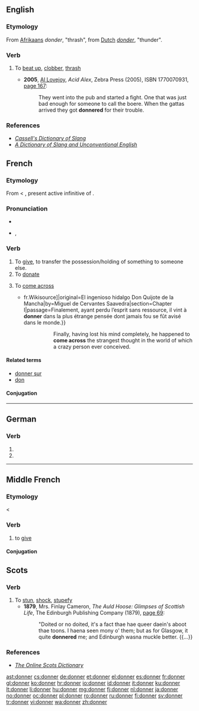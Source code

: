 {{also|Donner}}

==English==

===Etymology===
From [[w:Afrikaans|Afrikaans]] ''donder'', "thrash", from [[w:Dutch|Dutch]] ''[[donder]]'', "thunder".

===Verb===
{{en-verb}}

# {{South Africa|slang}} To [[beat up]], [[clobber]], [[thrash]]
#* '''2005''', [[w:Al Lovejoy|Al Lovejoy]], ''Acid Alex'', Zebra Press (2005), ISBN 1770070931, [http://books.google.com/books?id=5zqks5PBUowC&pg=PT191 page 167]:
#*: They went into the pub and started a fight. One that was just bad enough for someone to call the boere. When the gattas arrived they got '''donnered''' for their trouble.

===References===
*''[http://books.google.com/books?id=5GpLcC4a5fAC&pg=PA428 Cassell's Dictionary of Slang]''
*''[http://books.google.com/books?id=tvRp1whVFUsC&pg=PA328 A Dictionary of Slang and Unconventional English]''

==French==

===Etymology===
From {{etyl|fro|fr}} {{term|doner|lang=fro}} < {{etyl|la|fr}} {{term|donare|dōnāre|lang=la}}, present active infinitive of {{term|dono|dōnō|lang=la}}.

===Pronunciation===
* {{audio|Fr-donner.ogg|audio}}
* {{IPA|/dɔ.ne/|lang=fr}}, {{SAMPA|/dO.ne/}}

===Verb===
{{fr-verb}}

# To [[give]], to transfer the possession/holding of something to someone else.
# To [[donate]]
# {{intransitive|lang=fr}} To [[come across]]
#* {{quote-book|year=1837|author=Louis Viardot|title=L’Ingénieux Hidalgo Don Quichotte de la Manche|url=[s:fr: L’Ingénieux Hidalgo Don Quichotte de la Manche{{!}}fr.Wikisource]|original=El ingenioso hidalgo Don Quijote de la Mancha|by=Miguel de Cervantes Saavedra|section=Chapter I|passage=Finalement, ayant perdu l’esprit sans ressource, il vint à '''donner''' dans la plus étrange pensée dont jamais fou se fût avisé dans le monde.}}
#*:: Finally, having lost his mind completely, he happened to '''come across''' the strangest thought in the world of which a crazy person ever conceived.

====Related terms====
* [[donner sur]]
* [[don#French|don]]

====Conjugation====
{{fr-conj-er|donn|avoir}}

----

==German==

===Verb===
{{head|de}}

# {{de-verb form of|donnern|1|s|g}}
# {{de-verb form of|donnern|i|s}}

----

==Middle French==

===Etymology===
{{etyl|fro|frm}} {{term|doner|lang=fro}} < {{etyl|la|frm}} {{term|dono|dōnō|lang=la}}

===Verb===
{{head|frm|verb}}

# to [[give]]

====Conjugation====
{{frm-conj-er|donn}}

==Scots==

===Verb===
{{sco-verb}}

# To [[stun]], [[shock]], [[stupefy]]
#* '''1879''', Mrs. Finlay Cameron, ''The Auld Hoose: Glimpses of Scottish Life'', The Edinburgh Publishing Company (1879), [http://books.google.com/books?id=yxkCAAAAQAAJ&pg=PA69 page 69]:
#*: "Doited or no doited, it's a fact thae hae queer daein's aboot thae toons. I haena seen mony o' them; but as for Glasgow, it quite '''donnered''' me; and Edinburgh wasna muckle better. {{…}}

===References===
*''[http://www.scots-online.org/dictionary/read.asp?letter=D&CurPage=32 The Online Scots Dictionary]''

[[ast:donner]]
[[cs:donner]]
[[de:donner]]
[[et:donner]]
[[el:donner]]
[[es:donner]]
[[fr:donner]]
[[gl:donner]]
[[ko:donner]]
[[hr:donner]]
[[io:donner]]
[[id:donner]]
[[it:donner]]
[[ku:donner]]
[[lt:donner]]
[[li:donner]]
[[hu:donner]]
[[mg:donner]]
[[fj:donner]]
[[nl:donner]]
[[ja:donner]]
[[no:donner]]
[[oc:donner]]
[[pl:donner]]
[[ro:donner]]
[[ru:donner]]
[[fi:donner]]
[[sv:donner]]
[[tr:donner]]
[[vi:donner]]
[[wa:donner]]
[[zh:donner]]